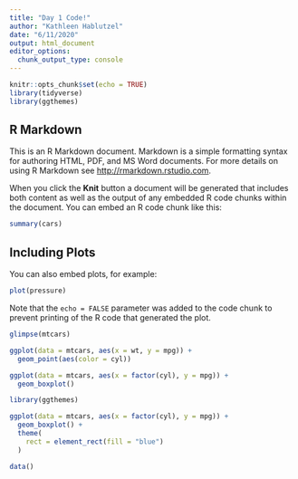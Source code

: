 ```yaml
---
title: "Day 1 Code!"
author: "Kathleen Hablutzel"
date: "6/11/2020"
output: html_document
editor_options: 
  chunk_output_type: console
---
```


```r
knitr::opts_chunk$set(echo = TRUE)
library(tidyverse)
library(ggthemes)
```

## R Markdown

This is an R Markdown document. Markdown is a simple formatting syntax for authoring HTML, PDF, and MS Word documents. For more details on using R Markdown see <http://rmarkdown.rstudio.com>.

When you click the **Knit** button a document will be generated that includes both content as well as the output of any embedded R code chunks within the document. You can embed an R code chunk like this:

```r
summary(cars)
```

## Including Plots

You can also embed plots, for example:

```r
plot(pressure)
```

Note that the `echo = FALSE` parameter was added to the code chunk to prevent printing of the R code that generated the plot.

```r
glimpse(mtcars)
```


```r
ggplot(data = mtcars, aes(x = wt, y = mpg)) +
  geom_point(aes(color = cyl))
```

```r
ggplot(data = mtcars, aes(x = factor(cyl), y = mpg)) +
  geom_boxplot()
```

```r
library(ggthemes)

ggplot(data = mtcars, aes(x = factor(cyl), y = mpg)) +
  geom_boxplot() +
  theme(
    rect = element_rect(fill = "blue")
  )
```

```r
data()
```

